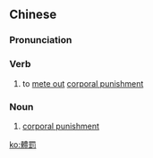 ==Chinese==
{{zh-forms|s=体罚}}
{{zh-wp}}

===Pronunciation===
{{zh-pron
|m=tǐfá
|c=tai2 fat6
|h=pfs=thí-fa̍t
|mn=thé-hoa̍t
|cat=v,n
}}

===Verb===
{{zh-verb}}

# to [[mete out]] [[corporal punishment]]

===Noun===
{{zh-noun}}

# [[corporal punishment]]

[[ko:體罰]]